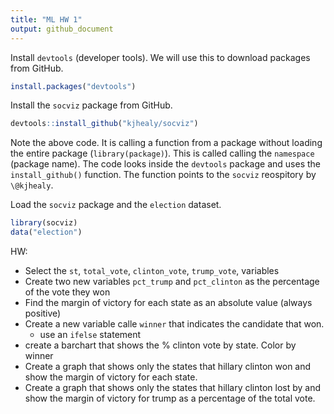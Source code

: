 ```yaml
---
title: "ML HW 1"
output: github_document
---
```


Install `devtools` (developer tools). We will use this to download packages from GitHub.
```r
install.packages("devtools")
```

Install the `socviz` package from GitHub.
```r
devtools::install_github("kjhealy/socviz")
```

Note the above code. It is calling a function from a package without loading the entire package (`library(package)`). This is called calling the `namespace` (package name). The code looks inside the `devtools` package and uses the `install_github()` function. The function points to the `socviz` reospitory by `\@kjhealy`.

Load the `socviz` package and the `election` dataset. 

```r
library(socviz)
data("election")
```

HW:

* Select the `st`, `total_vote`, `clinton_vote`, `trump_vote`, variables
* Create two new variables `pct_trump` and `pct_clinton` as the percentage of the vote they won
* Find the margin of victory for each state as an absolute value (always positive)
* Create a new variable calle `winner` that indicates the candidate that won. 
  - use an `ifelse` statement
* create a barchart that shows the % clinton vote by state. Color by winner
* Create a graph that shows only the states that hillary clinton won and show the margin of victory for each state.
* Create a graph that shows only the states that hillary clinton lost by and show the margin of victory for trump as a percentage of the total vote.

